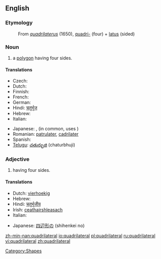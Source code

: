 ==English==

===Etymology===
: From {{L.}} ''[[quadrilaterus]]'' (1650), [[quadri-]] (four) + [[latus]] (sided)

===Noun===
{{wikipedia}}
{{en-noun}}

# a [[polygon]] having four sides.

====Translations====
{{trans-top|polygon having four sides}}
* Czech: {{t-|cs|čtyřúhelník|m}}
* Dutch: {{t+|nl|vierhoek}}
* Finnish: {{t+|fi|nelikulmio}}
* French: {{t+|fr|quadrilatère}}
* German: {{t+|de|Viereck}}
* Hindi: [[चतुर्भुज]]
* Hebrew: {{he-translation|מרובע|merubá}} {{m}}
* Italian: {{t-|it|quadrilatero|m}}
{{trans-mid}}
* Japanese: {{t-|ja|四辺形|tr=shihenkei|sc=Jpan}}, (in common, uses {{t-|ja|四角形|tr=shikakukei|sc=Jpan}})
* Romanian: [[patrulater]], [[cadrilater]]
* Spanish: {{t+|es|cuadrilátero|m}}
* [[Telugu]]: [[చతుర్భుజి]] (chaturbhuji)
{{trans-bottom}}

===Adjective===
{{en-adj|-}}

# having four sides.

====Translations====
{{trans-top|having four sides}}
* Dutch: [[vierhoekig]]
* Hebrew: {{he-translation|מרובע|merubá}} {{m}}
* Hindi: [[चतुर्भुजीय]]
* Irish: [[ceathairshleasach]]
* Italian: {{t-|it|quadrilatero}}
{{trans-mid}}
* Japanese: [[四辺形]]の (shihenkei no)
{{trans-bottom}}

[[zh-min-nan:quadrilateral]]
[[io:quadrilateral]]
[[pl:quadrilateral]]
[[ru:quadrilateral]]
[[vi:quadrilateral]]
[[zh:quadrilateral]]

[[Category:Shapes]]